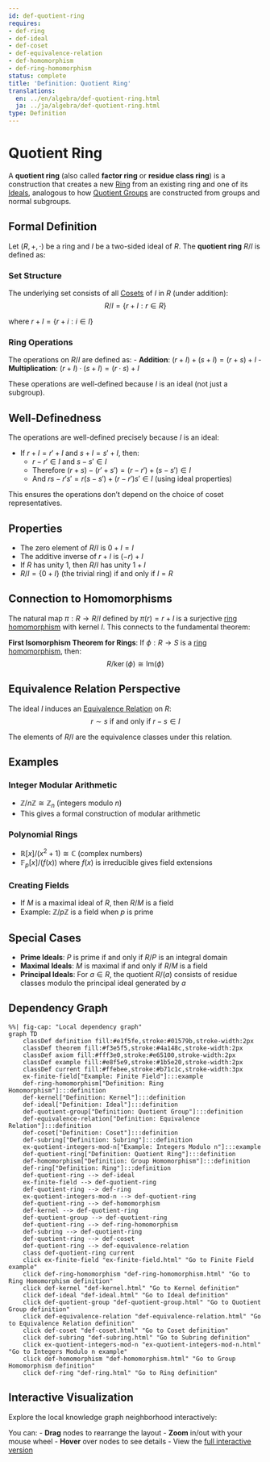```yaml
---
id: def-quotient-ring
requires:
- def-ring
- def-ideal
- def-coset
- def-equivalence-relation
- def-homomorphism
- def-ring-homomorphism
status: complete
title: 'Definition: Quotient Ring'
translations:
  en: ../en/algebra/def-quotient-ring.html
  ja: ../ja/algebra/def-quotient-ring.html
type: Definition
---
```


# Quotient Ring {#def-quotient-ring}

A **quotient ring** (also called **factor ring** or **residue class ring**) is a construction that creates a new [Ring](def-ring.qmd) from an existing ring and one of its [Ideals](def-ideal.qmd), analogous to how [Quotient Groups](def-quotient-group.qmd) are constructed from groups and normal subgroups.

## Formal Definition

Let $(R, +, \cdot)$ be a ring and $I$ be a two-sided ideal of $R$. The **quotient ring** $R/I$ is defined as:

### Set Structure

The underlying set consists of all [Cosets](def-coset.qmd) of $I$ in $R$ (under addition):
$$R/I = \{r + I : r \in R\}$$

where $r + I = \{r + i : i \in I\}$

### Ring Operations

The operations on $R/I$ are defined as:
- **Addition**: $(r + I) + (s + I) = (r + s) + I$
- **Multiplication**: $(r + I) \cdot (s + I) = (r \cdot s) + I$

These operations are well-defined because $I$ is an ideal (not just a subgroup).

## Well-Definedness

The operations are well-defined precisely because $I$ is an ideal:

- If $r + I = r' + I$ and $s + I = s' + I$, then:
  - $r - r' \in I$ and $s - s' \in I$
  - Therefore $(r + s) - (r' + s') = (r - r') + (s - s') \in I$
  - And $rs - r's' = r(s - s') + (r - r')s' \in I$ (using ideal properties)

This ensures the operations don't depend on the choice of coset representatives.

## Properties

- The zero element of $R/I$ is $0 + I = I$
- The additive inverse of $r + I$ is $(-r) + I$
- If $R$ has unity $1$, then $R/I$ has unity $1 + I$
- $R/I = \{0 + I\}$ (the trivial ring) if and only if $I = R$

## Connection to Homomorphisms

The natural map $\pi: R \to R/I$ defined by $\pi(r) = r + I$ is a surjective [ring homomorphism](def-ring-homomorphism.qmd) with kernel $I$. This connects to the fundamental theorem:

**First Isomorphism Theorem for Rings**: If $\phi: R \to S$ is a [ring homomorphism](def-ring-homomorphism.qmd), then:
$$R/\ker(\phi) \cong \text{Im}(\phi)$$

## Equivalence Relation Perspective

The ideal $I$ induces an [Equivalence Relation](def-equivalence-relation.qmd) on $R$:
$$r \sim s \text{ if and only if } r - s \in I$$

The elements of $R/I$ are the equivalence classes under this relation.

## Examples

### Integer Modular Arithmetic
- $\mathbb{Z}/n\mathbb{Z} \cong \mathbb{Z}_n$ (integers modulo $n$)
- This gives a formal construction of modular arithmetic

### Polynomial Rings
- $\mathbb{R}[x]/(x^2 + 1) \cong \mathbb{C}$ (complex numbers)
- $\mathbb{F}_p[x]/(f(x))$ where $f(x)$ is irreducible gives field extensions

### Creating Fields
- If $M$ is a maximal ideal of $R$, then $R/M$ is a field
- Example: $\mathbb{Z}/p\mathbb{Z}$ is a field when $p$ is prime

## Special Cases

- **Prime Ideals**: $P$ is prime if and only if $R/P$ is an integral domain
- **Maximal Ideals**: $M$ is maximal if and only if $R/M$ is a field
- **Principal Ideals**: For $a \in R$, the quotient $R/(a)$ consists of residue classes modulo the principal ideal generated by $a$

## Dependency Graph

```mermaid
%%| fig-cap: "Local dependency graph"
graph TD
    classDef definition fill:#e1f5fe,stroke:#01579b,stroke-width:2px
    classDef theorem fill:#f3e5f5,stroke:#4a148c,stroke-width:2px
    classDef axiom fill:#fff3e0,stroke:#e65100,stroke-width:2px
    classDef example fill:#e8f5e9,stroke:#1b5e20,stroke-width:2px
    classDef current fill:#ffebee,stroke:#b71c1c,stroke-width:3px
    ex-finite-field["Example: Finite Field"]:::example
    def-ring-homomorphism["Definition: Ring Homomorphism"]:::definition
    def-kernel["Definition: Kernel"]:::definition
    def-ideal["Definition: Ideal"]:::definition
    def-quotient-group["Definition: Quotient Group"]:::definition
    def-equivalence-relation["Definition: Equivalence Relation"]:::definition
    def-coset["Definition: Coset"]:::definition
    def-subring["Definition: Subring"]:::definition
    ex-quotient-integers-mod-n["Example: Integers Modulo n"]:::example
    def-quotient-ring["Definition: Quotient Ring"]:::definition
    def-homomorphism["Definition: Group Homomorphism"]:::definition
    def-ring["Definition: Ring"]:::definition
    def-quotient-ring --> def-ideal
    ex-finite-field --> def-quotient-ring
    def-quotient-ring --> def-ring
    ex-quotient-integers-mod-n --> def-quotient-ring
    def-quotient-ring --> def-homomorphism
    def-kernel --> def-quotient-ring
    def-quotient-group --> def-quotient-ring
    def-quotient-ring --> def-ring-homomorphism
    def-subring --> def-quotient-ring
    def-quotient-ring --> def-coset
    def-quotient-ring --> def-equivalence-relation
    class def-quotient-ring current
    click ex-finite-field "ex-finite-field.html" "Go to Finite Field example"
    click def-ring-homomorphism "def-ring-homomorphism.html" "Go to Ring Homomorphism definition"
    click def-kernel "def-kernel.html" "Go to Kernel definition"
    click def-ideal "def-ideal.html" "Go to Ideal definition"
    click def-quotient-group "def-quotient-group.html" "Go to Quotient Group definition"
    click def-equivalence-relation "def-equivalence-relation.html" "Go to Equivalence Relation definition"
    click def-coset "def-coset.html" "Go to Coset definition"
    click def-subring "def-subring.html" "Go to Subring definition"
    click ex-quotient-integers-mod-n "ex-quotient-integers-mod-n.html" "Go to Integers Modulo n example"
    click def-homomorphism "def-homomorphism.html" "Go to Group Homomorphism definition"
    click def-ring "def-ring.html" "Go to Ring definition"
```

## Interactive Visualization

Explore the local knowledge graph neighborhood interactively:

::: {.graph-viz data-id="def-quotient-ring" data-width="700" data-height="500"}
:::

You can:
- **Drag** nodes to rearrange the layout
- **Zoom** in/out with your mouse wheel
- **Hover** over nodes to see details
- View the [full interactive version](../../output/interactive/def-quotient-ring.html){target="_blank"}
